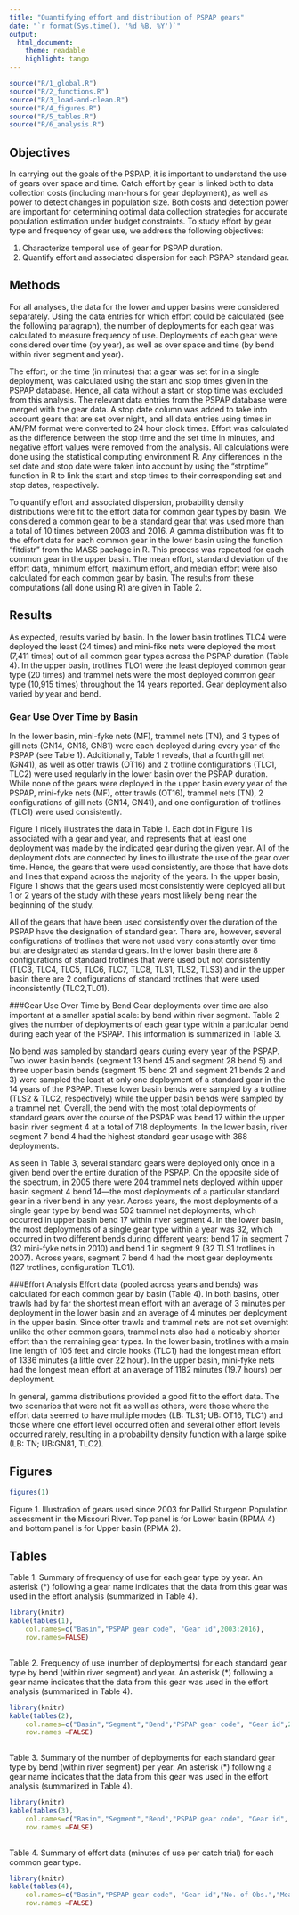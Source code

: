 ```yaml
---
title: "Quantifying effort and distribution of PSPAP gears"
date: "`r format(Sys.time(), '%d %B, %Y')`"
output:  
  html_document:
    theme: readable
    highlight: tango
---
```


<!--
rmarkdown::render("index.Rmd")# build page
-->

```r
source("R/1_global.R")
source("R/2_functions.R")
source("R/3_load-and-clean.R")
source("R/4_figures.R")
source("R/5_tables.R")
source("R/6_analysis.R")
```  
## Objectives
In carrying out the goals of the PSPAP, it is important to understand the use of gears over space and time.  Catch effort by gear is linked both to data collection costs (including man-hours for gear deployment), as well as power to detect changes in population size.  Both costs and detection power are important for determining optimal data collection strategies for accurate population estimation under budget constraints.  To study effort by gear type and frequency of gear use, we address the following objectives: 

1. Characterize temporal use of gear for PSPAP duration.
2. Quantify effort and associated dispersion for each PSPAP standard gear.

## Methods
For all analyses, the data for the lower and upper basins were considered separately.  Using the data entries for which effort could be calculated (see the following paragraph), the number of deployments for each gear was calculated to measure frequency of use.  Deployments of each gear were considered over time (by year), as well as over space and time (by bend within river segment and year).

The effort, or the time (in minutes) that a gear was set for in a single deployment, was calculated using the start and stop times given in the PSPAP database.  Hence, all data without a start or stop time was excluded from this analysis.  The relevant data entries from the PSPAP database were merged with the gear data.  A stop date column was added to take into account gears that are set over night, and all data entries using times in AM/PM format were converted to 24 hour clock times. Effort was calculated as the difference between the stop time and the set time in minutes, and negative effort values were removed from the analysis. All calculations were done using the statistical computing environment R. Any differences in the set date and stop date were taken into account by using the "strptime" function in R to link the start and stop times to their corresponding set and stop dates, respectively.

To quantify effort and associated dispersion, probability density distributions were fit to the effort data for common gear types by basin.  We considered a common gear to be a standard gear that was used more than a total of 10 times between 2003 and 2016.  A gamma distribution was fit to the effort data for each common gear in the lower basin using the function "fitdistr" from the MASS package in R. This process was repeated for each common gear in the upper basin.  The mean effort, standard deviation of the effort data, minimum effort, maximum effort, and median effort were also calculated for each common gear by basin.  The results from these computations (all done using R) are given in Table 2. 

## Results
As expected, results varied by basin.  In the lower basin trotlines TLC4 were deployed the least (24 times) and mini-fike nets were deployed the most (7,411 times) out of all common gear types across the PSPAP duration (Table 4).  In the upper basin, trotlines TLO1 were the least deployed common gear type (20 times) and trammel nets were the most deployed common gear type (10,915 times) throughout the 14 years reported.  Gear deployment also varied by year and bend.

### Gear Use Over Time by Basin
In the lower basin, mini-fyke nets (MF), trammel nets (TN), and 3 types of gill nets (GN14, GN18, GN81) were each deployed during every year of the PSPAP (see Table 1).  Additionally, Table 1 reveals, that a fourth gill net (GN41), as well as otter trawls (OT16) and 2 trotline configurations (TLC1, TLC2) were used regularly in the lower basin over the PSPAP duration.  While none of the gears were deployed in the upper basin every year of the PSPAP, mini-fyke nets (MF), otter trawls (OT16), trammel nets (TN), 2 configurations of gill nets (GN14, GN41), and one configuration of trotlines (TLC1) were used consistently.

Figure 1 nicely illustrates the data in Table 1. Each dot in Figure 1 is associated with a gear and year, and represents that at least one deployment was made by the indicated gear during the given year.  All of the deployment dots are connected by lines to illustrate the use of the gear over time.  Hence, the gears that were used consistently, are those that have dots and lines that expand across the majority of the years.  In the upper basin, Figure 1 shows that the gears used most consistently were deployed all but 1 or 2 years of the study with these years most likely being near the beginning of the study.

All of the gears that have been used consistently over the duration of the PSPAP have the designation of standard gear.  There are, however, several configurations of trotlines that were not used very consistently over time but are designated as standard gears. In the lower basin there are 8 configurations of standard trotlines that were used but not consistently (TLC3, TLC4, TLC5, TLC6, TLC7, TLC8, TLS1, TLS2, TLS3) and in the upper basin there are 2 configurations of standard trotlines that were used inconsistently (TLC2,TL01). 

###Gear Use Over Time by Bend
Gear deployments over time are also important at a smaller spatial scale: by bend within river segment.  Table 2 gives the number of deployments of each gear type within a particular bend during each year of the PSPAP.  This information is summarized in Table 3. 

No bend was sampled by standard gears during every year of the PSPAP.  Two lower basin bends (segment 13 bend 45 and segment 28 bend 5) and three upper basin bends (segment 15 bend 21 and segment 21 bends 2 and 3) were sampled the least at only one deployment of a standard gear in the 14 years of the PSPAP.  These lower basin bends were sampled by a trotline (TLS2 & TLC2, respectively) while the upper basin bends were sampled by a trammel net. Overall, the bend with the most total deployments of standard gears over the course of the PSPAP was bend 17 within the upper basin river segment 4 at a total of 718 deployments.  In the lower  basin, river segment 7 bend 4 had the highest standard gear usage with 368 deployments. 

As seen in Table 3, several standard gears were deployed only once in a given bend over the entire duration of the PSPAP.  On the opposite side of the spectrum, in 2005 there were 204 trammel nets deployed within upper basin segment 4 bend 14---the most deployments of a particular standard gear in a river bend in any year.  Across years, the most deployments of a single gear type by bend was 502 trammel net deployments, which occurred in upper basin bend 17 within river segment 4.  In the lower basin, the most deployments of a single gear type within a year was 32, which occurred in two different bends during different years: bend 17 in segment 7 (32 mini-fyke nets in 2010) and bend 1 in segment 9 (32 TLS1 trotlines in 2007). Across years, segment 7 bend 4 had the most gear deployments (127 trotlines, configuration TLC1).


###Effort Analysis
Effort data (pooled across years and bends) was calculated for each common gear by basin (Table 4).  In both basins, otter trawls had by far the shortest mean effort with an average of 3 minutes per deployment in the lower basin and an average of 4 minutes per deployment in the upper basin.  Since otter trawls and trammel nets are not set overnight unlike the other common gears, trammel nets also had a noticably shorter effort than the remaining gear types. In the lower basin, trotlines with a main line length of 105 feet and circle hooks (TLC1) had the longest mean effort of 1336 minutes (a little over 22 hour).  In the upper basin, mini-fyke nets had the longest mean effort at an average of 1182 minutes (19.7 hours) per deployment. 

In general, gamma distributions provided a good fit to the effort data.  The two scenarios that were not fit as well as others, were those where the effort data seemed to have multiple modes (LB: TLS1; UB: OT16, TLC1) and those where one effort level occurred often and several other effort levels occurred rarely, resulting in a probability density function with a large spike (LB: TN; UB:GN81, TLC2). 




## Figures
```r
figures(1)
```

Figure 1. Illustration of gears used since 2003 for Pallid Sturgeon 
Population assessment in the Missouri River. Top panel is for Lower basin (RPMA 4)
and bottom panel is for Upper basin (RPMA 2). 

## Tables

Table 1. Summary of frequency of use for each gear type by  year. An asterisk (*) following a gear name indicates that the data from this gear was used in the effort analysis (summarized in Table 4).  
```r
library(knitr)
kable(tables(1),
    col.names=c("Basin","PSPAP gear code", "Gear id",2003:2016),
    row.names=FALSE)
   
```


Table 2. Frequency of use (number of deployments) for each standard gear type by bend (within river segment) and year.  An asterisk (*) following a gear name indicates that the data from this gear was used in the effort analysis (summarized in Table 4).  
```r
library(knitr)
kable(tables(2),
    col.names=c("Basin","Segment","Bend","PSPAP gear code", "Gear id",2003:2016),
    row.names =FALSE)
   
```

Table 3. Summary of the number of deployments for each standard gear type by bend (within river segment) per year.  An asterisk (*) following a gear name indicates that the data from this gear was used in the effort analysis (summarized in Table 4).  
```r
library(knitr)
kable(tables(3),
    col.names=c("Basin","Segment","Bend","PSPAP gear code", "Gear id", "Minimum","Maximum","Mean","Median", "Total Deployments"),
    row.names =FALSE)
   
```

Table 4. Summary of effort data (minutes of use per catch trial) for each common gear type. 
```r
library(knitr)
kable(tables(4),
    col.names=c("Basin","PSPAP gear code", "Gear id","No. of Obs.","Mean Effort", "Standard Deviation","Minimum","Maximum", "Median", "Gamma_Shape", "Gamma_Rate"),
    row.names =FALSE)
```



